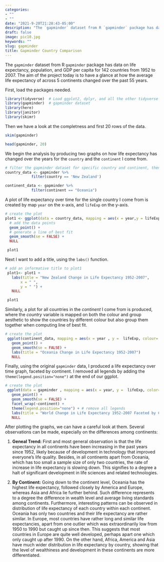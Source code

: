 ```yaml
---
categories:
- ""
- ""
date: "2021-9-20T21:28:43-05:00"
description: "The `gapminder` dataset from R `gapminder` package has data on life expectancy, population, and GDP per capita for 142 countries from 1952 to 2007. The aim of the project today is to have a glance at how the average life expectancy of across 5 continents changed over the past 55 years."
draft: false
image: pic10.jpg
keywords: ""
slug: gapminder
title: Gapminder Country Comparison
---
```


The `gapminder` dataset from R `gapminder` package has data on life expectancy, population, and GDP per capita for 142 countries from 1952 to 2007. The aim of the project today is to have a glance at how the average life expectancy of across 5 continents changed over the past 55 years.

First, load the packages needed.

```r
library(tidyverse)  # Load ggplot2, dplyr, and all the other tidyverse packages
library(gapminder)  # gapminder dataset
library(here)
library(janitor)
library(skimr)
```

Then we have a look at the completness and first 20 rows of the data.
```r
skim(gapminder)

head(gapminder, 20) 

```

We begin the analysis by producing two graphs on how life expectancy has changed over the years for the `country` and the `continent` I come from.

```r
# filter the gapminder dataset for specific country and continent, then assigning separately to two datasets
country_data <- gapminder %>% 
            filter(country == 'New Zealand')

continent_data <- gapminder %>% 
            filter(continent == "Oceania")
```

A plot of life expectancy over time for the single country I come from is created by map `year` on the x-axis, and `lifeExp` on the y-axis.

```r
# create the plot
plot1 <- ggplot(data = country_data, mapping = aes(x = year,y = lifeExp))+
  # add the data points
  geom_point() +
  # generate a line of best fit
  geom_smooth(se = FALSE) +
  NULL

 plot1
```

Next I want to add a title, using the `labs()` function.

```r
# add an informative title to plot1
 plot1<- plot1 +
   labs(title = "New Zealand Change in Life Expectancy 1952-2007",
       x = " ",
       y = " ") +
   NULL

 plot1
```

Similarly, a plot for all countries in the *continent* I come from is produced, where the *country* variable is mapped on both the colour and group aesthetic to show the countries by different colour but also group them together when computing line of best fit.

```r
# create the plot
 ggplot(continent_data, mapping = aes(x = year , y =  lifeExp, colour= country, group =country))+
   geom_point() + 
   geom_smooth(se = FALSE) +
   labs(title = "Oceania Change in Life Expectancy 1952-2007")
   NULL
```

Finally, using the original `gapminder` data, I produced a life expectancy over time graph, faceted by continent. I removed all legends by adding the `theme(legend.position="none")` at the end of our ggplot.

```r
# create the plot
 ggplot(data = gapminder , mapping = aes(x = year, y =  lifeExp, color= continent))+
   geom_point() + 
   geom_smooth(se = FALSE) +
   facet_wrap(~continent) +
   theme(legend.position="none") + # remove all legends
   labs(title = "World Change in Life Expectancy 1952-2007 Faceted by Continents") +
   NULL
```

After plotting the graphs, we can have a careful look at them. Several observations can be made, especially on the differences among continents:

1.  **Geneal Trend:** First and most general observation is that the life expectancy in all continents have been increasing in the past years since 1952, likely because of development in technology that improved everyone's life quality. Besides, in all continents apart from Oceania, which has too small a sample size of only two countries, the rate of increase in life expectancy is slowing down. This signifies to a degree a halt of significant development in life sciences and related technologies.

2.  **By Continent:** Going down to the continent level, Oceania has the highest life expectancy, followed closely by America and Europe, whereas Asia and Africa lie further behind. Such difference represents to a degree the difference in wealth level and average living standards among continents. Furthermore, interesting patterns can be observed in distribution of life expectancy of each country within each continent. Oceania has only two countries and their life expectancy are rather similar. In Europe, most countries have rather long and similar life expectancies, apart from one outlier which was extraordinarily low from 1950 to 1990 but caught up since then. This suggests that most countries in Europe are quite well developed, perhaps apart one which only caught up after 1990. On the other hand, Africa, America and Asia have much wider distribution in life expectancy by country, showing that the level of wealthiness and development in these continents are more differentiated.